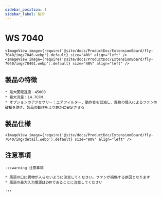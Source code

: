```yaml
---
sidebar_position: 1
sidebar_label: 紹介
---
```




# WS 7040

    <ImageView image={require('@site/docs/ProductDoc/ExtensionBoard/fly-7040/img/7040.webp').default} size="40%" align="left" />
    <ImageView image={require('@site/docs/ProductDoc/ExtensionBoard/fly-7040/img/70401.webp').default} size="40%" align="left" />


## 製品の特徴

    * 最大回転速度：45000
    * 最大流量：14.7CFM
    * オプションのアクセサリー：エアフィルター、動作音を低減し、異物の侵入によるファンの破損を防ぎ、製品の動作をより静かに安定させる

## 製品仕様

    <ImageView image={require('@site/docs/ProductDoc/ExtensionBoard/fly-7040/img/detail.webp').default} size="80%" align="left" />

## 注意事項

    :::warning 注意事項

    * 風扇の口に異物が入らないように注意してください。ファンが損傷する原因となります
    * 風扇の最大入力電源は24Vであることに注意してください

    :::